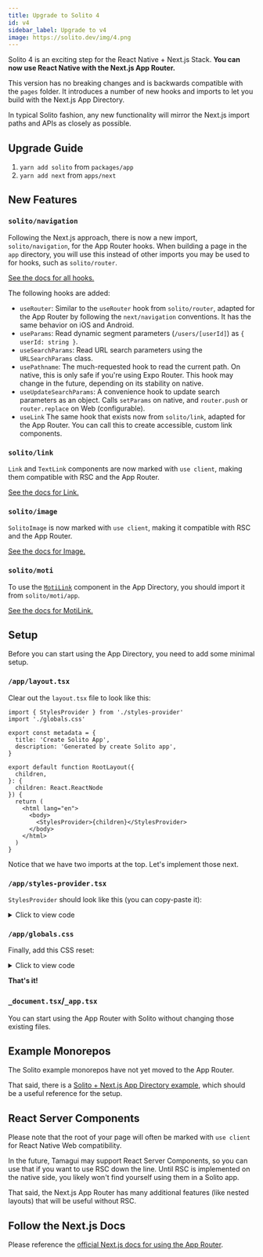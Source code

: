 ```yaml
---
title: Upgrade to Solito 4
id: v4
sidebar_label: Upgrade to v4
image: https://solito.dev/img/4.png
---
```


Solito 4 is an exciting step for the React Native + Next.js Stack. **You can now use React Native with the Next.js App Router.**

This version has no breaking changes and is backwards compatible with the `pages` folder. It introduces a number of new hooks and imports to let you build with the Next.js App Directory.

In typical Solito fashion, any new functionality will mirror the Next.js import paths and APIs as closely as possible.

## Upgrade Guide

1. `yarn add solito` from `packages/app`
2. `yarn add next` from `apps/next`

## New Features

### `solito/navigation`

Following the Next.js approach, there is now a new import, `solito/navigation`, for the App Router hooks. When building a page in the `app` directory, you will use this instead of other imports you may be used to for hooks, such as `solito/router`.

[See the docs for all hooks.](https://solito.dev/app-directory/hooks)

The following hooks are added:

- `useRouter`: Similar to the `useRouter` hook from `solito/router`, adapted for the App Router by following the `next/navigation` conventions. It has the same behavior on iOS and Android.
- `useParams`: Read dynamic segment parameters (`/users/[userId]`) as `{ userId: string }`.
- `useSearchParams`: Read URL search parameters using the `URLSearchParams` class.
- `usePathname`: The much-requested hook to read the current path. On native, this is only safe if you're using Expo Router. This hook may change in the future, depending on its stability on native.
- `useUpdateSearchParams`: A convenience hook to update search parameters as an object. Calls `setParams` on native, and `router.push` or `router.replace` on Web (configurable).
- `useLink` The same hook that exists now from `solito/link`, adapted for the App Router. You can call this to create accessible, custom link components.

### `solito/link`

`Link` and `TextLink` components are now marked with `use client`, making them compatible with RSC and the App Router.

[See the docs for Link.](https://solito.dev/usage/link)

### `solito/image`

`SolitoImage` is now marked with `use client`, making it compatible with RSC and the App Router.

[See the docs for Image.](/usage/image)

### `solito/moti`

To use the [`MotiLink`](/usage/moti-link) component in the App Directory, you should import it from `solito/moti/app`.

[See the docs for MotiLink.](https://solito.dev/usage/moti-link)

## Setup

Before you can start using the App Directory, you need to add some minimal setup.

### `/app/layout.tsx`

Clear out the `layout.tsx` file to look like this:

```tsx
import { StylesProvider } from './styles-provider'
import './globals.css'

export const metadata = {
  title: 'Create Solito App',
  description: 'Generated by create Solito app',
}

export default function RootLayout({
  children,
}: {
  children: React.ReactNode
}) {
  return (
    <html lang="en">
      <body>
        <StylesProvider>{children}</StylesProvider>
      </body>
    </html>
  )
}
```

Notice that we have two imports at the top. Let's implement those next.

### `/app/styles-provider.tsx`

`StylesProvider` should look like this (you can copy-paste it):

<details>

<summary>Click to view code</summary>

```tsx
// @ts-nocheck
'use client'
import { useServerInsertedHTML } from 'next/navigation'
import { StyleSheet } from 'react-native'

export function StylesProvider({ children }: { children: React.ReactNode }) {
  useServerInsertedHTML(() => {
    // if you use Tamagui, you should add its sheet here too.
    const sheet = StyleSheet.getSheet()
    return (
      <style
        dangerouslySetInnerHTML={{ __html: sheet.textContent }}
        id={sheet.id}
      />
    )
  })
  return <>{children}</>
}
```

</details>

### `/app/globals.css`

Finally, add this CSS reset:

<details>

<summary>Click to view code</summary>

```css
html,
body,
#__next {
  width: 100%;
  /* To smooth any scrolling behavior */
  -webkit-overflow-scrolling: touch;
  margin: 0px;
  padding: 0px;
  /* Allows content to fill the viewport and go beyond the bottom */
  min-height: 100%;
}
#__next {
  flex-shrink: 0;
  flex-basis: auto;
  flex-direction: column;
  flex-grow: 1;
  display: flex;
  flex: 1;
}
html {
  scroll-behavior: smooth;
  /* Prevent text size change on orientation change https://gist.github.com/tfausak/2222823#file-ios-8-web-app-html-L138 */
  -webkit-text-size-adjust: 100%;
  height: 100%;
}
body {
  display: flex;
  /* Allows you to scroll below the viewport; default value is visible */
  overflow-y: auto;
  overscroll-behavior-y: none;
  text-rendering: optimizeLegibility;
  -webkit-font-smoothing: antialiased;
  -moz-osx-font-smoothing: grayscale;
  -ms-overflow-style: scrollbar;
}
```

</details>

**That's it!**

### `_document.tsx`/`_app.tsx`

You can start using the App Router with Solito without changing those existing files.

## Example Monorepos

The Solito example monorepos have not yet moved to the App Router.

That said, there is a [Solito + Next.js App Directory example](https://github.com/nandorojo/solito/tree/master/develop/appdir), which should be a useful reference for the setup.

## React Server Components

Please note that the root of your page will often be marked with `use client` for React Native Web compatibility.

In the future, Tamagui may support React Server Components, so you can use that if you want to use RSC down the line. Until RSC is implemented on the native side, you likely won't find yourself using them in a Solito app.

That said, the Next.js App Router has many additional features (like nested layouts) that will be useful without RSC.

## Follow the Next.js Docs

Please reference the [official Next.js docs for using the App Router](https://nextjs.org/docs/app/building-your-application/upgrading/app-router-migration).
